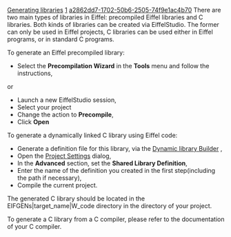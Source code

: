[[Property:title|Generating libraries]]
[[Property:weight|1]]
[[Property:uuid|a2862dd7-1702-50b6-2505-74f9e1ac4b70]]
There are two main types of libraries in Eiffel: precompiled Eiffel libraries and C libraries. Both kinds of libraries can be created via EiffelStudio. The former can only be used in Eiffel projects, C libraries can be used either in Eiffel programs, or in standard C programs.

To generate an Eiffel precompiled library:
* Select the '''Precompilation Wizard''' in the '''Tools''' menu and follow the instructions, 

or
* Launch a new EiffelStudio session,
* Select your project
* Change the action to '''Precompile''', 
* Click '''Open''' 

To generate a dynamically linked C library using Eiffel code:
* Generate a definition file for this library, via the [[Dynamic library builder|Dynamic library Builder]] , 
* Open the [[Advanced Options|Project Settings]]  dialog, 
* In the '''Advanced''' section, set the '''Shared Library Definition''', 
* Enter the name of the definition you created in the first step(including the path if necessary),
* Compile the current project.

The generated C library should be located in the EIFGENs|target_name|W_code directory in the directory of your project.

To generate a C library from a C compiler, please refer to the documentation of your C compiler.

{{seealso|<br/>
[[Using libraries|Using libraries]]  <br/>
[[CECIL|CECIL library: calling Eiffel routines from C programs]]  <br/>
[[Command line: Introduction|Command line options]]  }}




